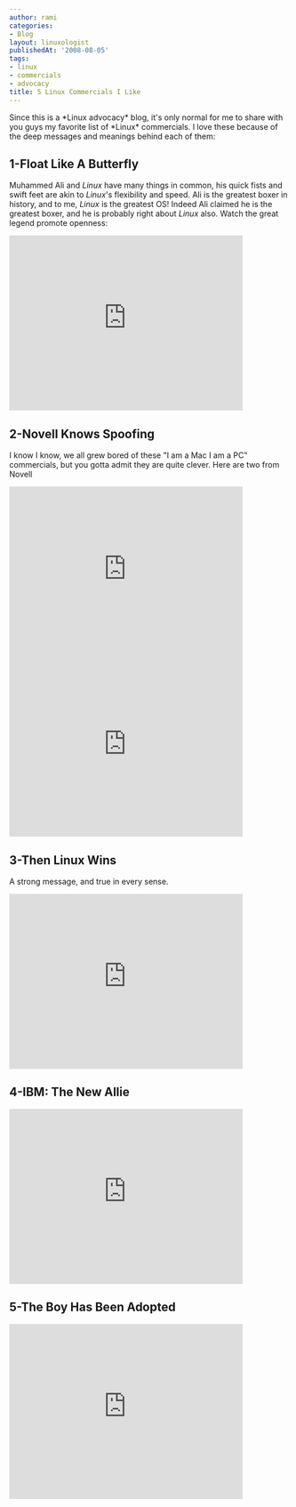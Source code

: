```yaml
---
author: rami
categories:
- Blog
layout: linuxologist
publishedAt: '2008-08-05'
tags:
- linux
- commercials
- advocacy
title: 5 Linux Commercials I Like
---
```


Since this is a \*Linux advocacy\* blog, it's only normal for me to share with you guys my favorite list of \*Linux\* commercials. I love these because of the deep messages and meanings behind each of them:
## 1-Float Like A Butterfly

Muhammed Ali and *Linux* have many things in common, his quick fists and swift feet are akin to *Linux*'s flexibility and speed. Ali is the greatest boxer in history, and to me, *Linux* is the greatest OS! Indeed Ali claimed he is the greatest boxer, and he is probably right about *Linux* also. Watch the great legend promote openness:

<iframe width="420" height="315" src="https://www.youtube-nocookie.com/embed/BesI6NEPWlM?rel=0&amp;controls=0&amp;showinfo=0" frameborder="0" allowfullscreen></iframe>

## 2-Novell Knows Spoofing
I know I know, we all grew bored of these "I am a Mac I am a PC" commercials, but you gotta admit they are quite clever. Here are two from Novell

<iframe width="420" height="315" src="https://www.youtube-nocookie.com/embed/rtp5gNhBZgo?rel=0&amp;controls=0&amp;showinfo=0" frameborder="0" allowfullscreen></iframe>

<iframe width="420" height="315" src="https://www.youtube-nocookie.com/embed/7eTguZ5OzJ4?rel=0&amp;controls=0&amp;showinfo=0" frameborder="0" allowfullscreen></iframe>

## 3-Then Linux Wins
A strong message, and true in every sense.

<iframe width="420" height="315" src="https://www.youtube-nocookie.com/embed/HSeImqbV30s?rel=0&amp;controls=0&amp;showinfo=0" frameborder="0" allowfullscreen></iframe>

## 4-IBM: The New Allie

<iframe width="420" height="315" src="https://www.youtube-nocookie.com/embed/KwEWxpOWOok?rel=0&amp;controls=0&amp;showinfo=0" frameborder="0" allowfullscreen></iframe>

## 5-The Boy Has Been Adopted
<iframe width="420" height="315" src="https://www.youtube-nocookie.com/embed/RJ3eq_lKHFk?rel=0&amp;controls=0&amp;showinfo=0" frameborder="0" allowfullscreen></iframe>